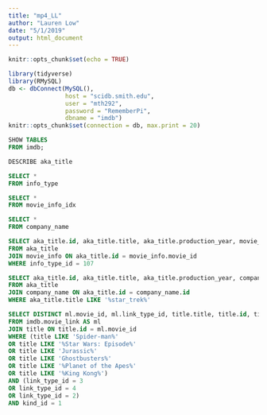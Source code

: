 ```yaml
---
title: "mp4_LL"
author: "Lauren Low"
date: "5/1/2019"
output: html_document
---
```


```r
knitr::opts_chunk$set(echo = TRUE)
```

```r
library(tidyverse)
library(RMySQL)
db <- dbConnect(MySQL(), 
                host = "scidb.smith.edu", 
                user = "mth292", 
                password = "RememberPi", 
                dbname = "imdb")
knitr::opts_chunk$set(connection = db, max.print = 20)
```


```sql
SHOW TABLES
FROM imdb;
```

```sql
DESCRIBE aka_title
```

```sql
SELECT *
FROM info_type
```

```sql
SELECT *
FROM movie_info_idx
```

```sql
SELECT *
FROM company_name
```

```sql
SELECT aka_title.id, aka_title.title, aka_title.production_year, movie_info.movie_id, movie_info.info_type_id, movie_info.info
FROM aka_title
JOIN movie_info ON aka_title.id = movie_info.movie_id
WHERE info_type_id = 107

```

```sql
SELECT aka_title.id, aka_title.title, aka_title.production_year, company_name.id, company_name.name AS company_name
FROM aka_title
JOIN company_name ON aka_title.id = company_name.id
WHERE aka_title.title LIKE '%star_trek%'
```

```sql
SELECT DISTINCT ml.movie_id, ml.link_type_id, title.title, title.id, title.kind_id, title.production_year
FROM imdb.movie_link AS ml
JOIN title ON title.id = ml.movie_id
WHERE (title LIKE 'Spider-man%' 
OR title LIKE '%Star Wars: Episode%'
OR title LIKE 'Jurassic%'
OR title LIKE 'Ghostbusters%'
OR title LIKE '%Planet of the Apes%'
OR title LIKE '%King Kong%')
AND (link_type_id = 3
OR link_type_id = 4
OR link_type_id = 2)
AND kind_id = 1
```